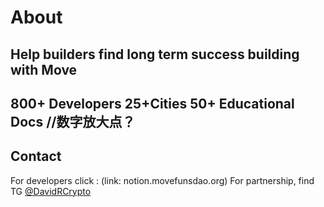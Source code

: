 # About

## Help builders find long term success building with Move

## 800+ Developers  25+Cities 50+ Educational Docs //数字放大点？


## Contact
For developers  click : (link: notion.movefunsdao.org)
For partnership, find TG [@DavidRCrypto](https://t.me/DavidRenCrypto)
